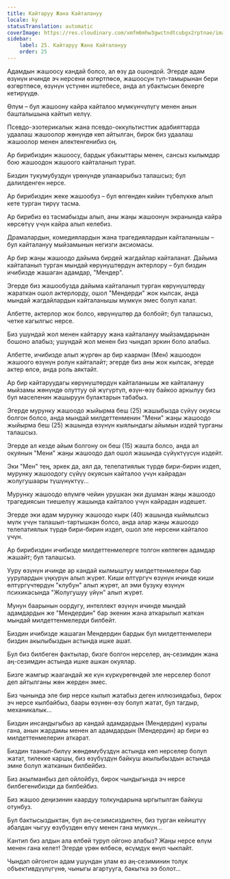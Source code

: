 ```yaml
---
title: Кайтаруу Жана Кайталануу
locale: ky
statusTranslation: automatic
coverImage: https://res.cloudinary.com/xmfm6mhw3gwctndtcubgx2rptnae/image/upload/v1740468922/small_cover_tratado_de_psicologia_revolucionaria_a4c0dca4e0.webp
sidebar:
    label: 25. Кайтаруу Жана Кайталануу
    order: 25
---
```

Адамдын жашоосу кандай болсо, ал өзү да ошондой. Эгерде адам өзүнүн ичинде эч нерсени өзгөртпөсө, жашоосун түп-тамырынан бери өзгөртпөсө, өзүнүн үстүнөн иштебесе, анда ал убактысын бекерге кетирүүдө.

Өлүм – бул жашоону кайра кайталоо мүмкүнчүлүгү менен анын башталышына кайтып келүү.

Псевдо-эзотерикалык жана псевдо-оккультисттик адабияттарда удаалаш жашоолор жөнүндө көп айтылган, бирок биз удаалаш жашоолор менен алектенгенибиз оң.

Ар бирибиздин жашоосу, бардык убакыттары менен, сансыз кылымдар бою жашоодон жашоого кайталанып турат.

Биздин тукумубуздун үрөнүндө уланаарыбыз талашсыз; бул далилденген нерсе.

Ар бирибиздин жеке жашообуз – бул өлгөндөн кийин түбөлүккө алып кете турган тирүү тасма.

Ар бирибиз өз тасмабызды алып, аны жаңы жашоонун экранында кайра көрсөтүү үчүн кайра алып келебиз.

Драмалардын, комедиялардын жана трагедиялардын кайталанышы – бул кайталануу мыйзамынын негизги аксиомасы.

Ар бир жаңы жашоодо дайыма бирдей жагдайлар кайталанат. Дайыма кайталанып турган мындай көрүнүштөрдүн актерлору – бул биздин ичибизде жашаган адамдар, "Мендер".

Эгерде биз жашообузда дайыма кайталанып турган көрүнүштөрдү жараткан ошол актерлорду, ошол "Мендерди" жок кылсак, анда мындай жагдайлардын кайталанышы мүмкүн эмес болуп калат.

Албетте, актерлор жок болсо, көрүнүштөр да болбойт; бул талашсыз, четке кагылгыс нерсе.

Биз ушундай жол менен кайтаруу жана кайталануу мыйзамдарынан бошоно алабыз; ушундай жол менен биз чындап эркин боло алабыз.

Албетте, ичибизде алып жүргөн ар бир каарман (Мен) жашоодон жашоого өзүнүн ролун кайталайт; эгерде биз аны жок кылсак, эгерде актер өлсө, анда роль аяктайт.

Ар бир кайтаруудагы көрүнүштөрдүн кайталанышы же кайталануу мыйзамы жөнүндө олуттуу ой жүгүртүп, өзүн-өзү байкоо аркылуу биз бул маселенин жашыруун булактарын табабыз.

Эгерде мурунку жашоодо жыйырма беш (25) жашыбызда сүйүү окуясы болгон болсо, анда мындай милдеттенменин "Мени" жаңы жашоодо жыйырма беш (25) жашында өзүнүн кыялындагы айымын издей турганы талашсыз.

Эгерде ал кезде айым болгону он беш (15) жашта болсо, анда ал окуянын "Мени" жаңы жашоодо дал ошол жашында сүйүктүүсүн издейт.

Эки "Мен" тең, эркек да, аял да, телепатиялык түрдө бири-бирин издеп, мурунку жашоодогу сүйүү окуясын кайталоо үчүн кайрадан жолугушаары түшүнүктүү...

Мурунку жашоодо өлүмгө чейин урушкан эки душман жаңы жашоодо трагедиясын тиешелүү жашында кайталоо үчүн кайрадан издешет.

Эгерде эки адам мурунку жашоодо кырк (40) жашында кыймылсыз мүлк үчүн талашып-тартышкан болсо, анда алар жаңы жашоодо телепатиялык түрдө бири-бирин издеп, ошол эле нерсени кайталоо үчүн.

Ар бирибиздин ичибизде милдеттенмелерге толгон көптөгөн адамдар жашайт; бул талашсыз.

Ууру өзүнүн ичинде ар кандай кылмыштуу милдеттенмелери бар уурулардын үңкүрүн алып жүрөт. Киши өлтүргүч өзүнүн ичинде киши өлтүргүчтөрдүн "клубун" алып жүрөт, ал эми бузуку өзүнүн психикасында "Жолугушуу үйүн" алып жүрөт.

Мунун баарынын оордугу, интеллект өзүнүн ичинде мындай адамдардын же "Мендердин" бар экенин жана аткарылып жаткан мындай милдеттенмелерди билбейт.

Биздин ичибизде жашаган Мендердин бардык бул милдеттенмелери биздин акылыбыздын астында ишке ашат.

Бул биз билбеген фактылар, бизге болгон нерселер, аң-сезимдин жана аң-сезимдин астында ишке ашкан окуялар.

Бизге жамгыр жаагандай же күн күркүрөгөндөй эле нерселер болот деп айтылганы жөн жерден эмес.

Биз чынында эле бир нерсе кылып жатабыз деген иллюзиядабыз, бирок эч нерсе кылбайбыз, баары өзүнөн-өзү болуп жатат, бул тагдыр, механикалык...

Биздин инсандыгыбыз ар кандай адамдардын (Мендердин) куралы гана, анын жардамы менен ал адамдардын (Мендердин) ар бири өз милдеттенмелерин аткарат.

Биздин таанып-билүү жөндөмүбүздүн астында көп нерселер болуп жатат, тилекке каршы, биз өзүбүздүн байкуш акылыбыздын астында эмне болуп жатканын билбейбиз.

Биз акылманбыз деп ойлойбуз, бирок чындыгында эч нерсе билбегенибизди да билбейбиз.

Биз жашоо деңизинин каардуу толкундарына ыргытылган байкуш отунбуз.

Бул бактысыздыктан, бул аң-сезимсиздиктен, биз турган кейиштүү абалдан чыгуу өзүбүздөн өлүү менен гана мүмкүн...

Кантип биз алдын ала өлбөй туруп ойгоно алабыз? Жаңы нерсе өлүм менен гана келет! Эгерде үрөн өлбөсө, өсүмдүк өнүп чыкпайт.

Чындап ойгонгон адам ушундан улам өз аң-сезиминин толук объективдүүлүгүнө, чыныгы агартууга, бакытка ээ болот...

